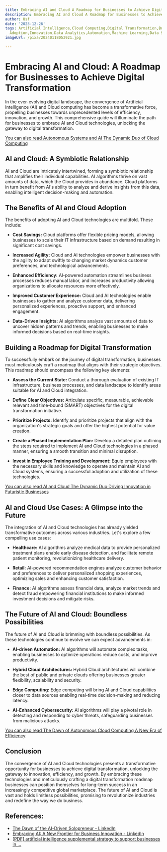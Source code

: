 ```yaml
---
title: Embracing AI and Cloud A Roadmap for Businesses to Achieve Digital Transformation
description: Embracing AI and Cloud A Roadmap for Businesses to Achieve Digital Transformation
author: Usf
date: '2023-12-26'
tags: Artificial Intelligence,Cloud Computing,Digital Transformation,Business Strategy,Technology
  Adoption,Innovation,Data Analytics,Automation,Machine Learning,Data Security
imageUrl: /pixa/20240118053921.jpg

---
```

#  Embracing AI and Cloud: A Roadmap for Businesses to Achieve Digital Transformation

In the ever-evolving digital landscape, the convergence of Artificial Intelligence (AI) and Cloud computing has become a transformative force, propelling  businesses towards unprecedented levels of efficiency, innovation,  and growth. This comprehensive  guide  will illuminate the path for businesses  to embrace AI  and Cloud technologies, unlocking the gateway to digital transformation.

[You can also  read Autonomous  Systems and AI The Dynamic Duo of Cloud Computing](Autonomous%20Systems%20and%20AI%20The%20Dynamic%20Duo%20of%20Cloud%20Computing)


##  AI  and Cloud: A Symbiotic  Relationship

AI and Cloud are intricately intertwined, forming a symbiotic relationship that amplifies their individual capabilities.  AI algorithms thrive on vast  amounts of data, which the Cloud provides in abundance. Cloud platforms in turn benefit from  AI's ability to analyze and derive  insights from this data, enabling intelligent decision-making and automation.

## The Benefits of AI and Cloud Adoption

The benefits of adopting AI and Cloud technologies are multifold. These  include:

- **Cost Savings:** Cloud platforms offer flexible pricing models, allowing businesses to scale  their IT infrastructure based on demand resulting  in significant cost savings.

- **Increased Agility:** Cloud and AI  technologies empower businesses with the agility to adapt swiftly  to changing market dynamics customer preferences, and technological advancements.

- **Enhanced Efficiency:** AI-powered  automation  streamlines business processes  reduces manual labor, and  increases productivity allowing organizations to allocate resources more effectively.

- **Improved Customer Experience:** Cloud and AI technologies enable businesses to gather and analyze customer data, delivering personalized  experiences, proactive support, and enhanced engagement.

- **Data-Driven Insights:** AI algorithms analyze vast amounts of data to  uncover hidden patterns and trends, enabling businesses to make informed decisions based on real-time insights.

## Building a Roadmap for Digital Transformation

To successfully embark on the journey of digital transformation,  businesses must meticulously craft a roadmap that aligns with their  strategic objectives. This roadmap should encompass the following  key elements:

- **Assess the Current State:** Conduct a thorough evaluation of  existing IT infrastructure, business processes, and data  landscape to identify areas  suitable for AI and  Cloud  integration.

- **Define Clear Objectives:** Articulate specific, measurable, achievable relevant and time-bound (SMART) objectives for the digital transformation initiative.

- **Prioritize Projects:** Identify and prioritize projects that  align with the organization's strategic goals and offer  the  highest potential for value creation.

- **Create a Phased Implementation Plan:** Develop a detailed plan outlining the steps required to implement AI and Cloud technologies  in a  phased manner, ensuring a smooth transition and minimal disruption.

- **Invest in Employee Training and Development:** Equip employees  with the necessary skills and knowledge to operate  and  maintain AI and Cloud systems, ensuring a successful adoption and utilization  of these technologies.

[You can also read AI and Cloud  The Dynamic  Duo Driving Innovation in Futuristic Businesses](AI%20and%20Cloud%20The%20Dynamic%20Duo%20Driving%20Innovation%20in%20Futuristic%20Businesses)


## AI and  Cloud Use Cases: A Glimpse into  the Future

The  integration  of AI and Cloud technologies has already yielded transformative outcomes across  various industries. Let's explore a few compelling use cases:

- **Healthcare:** AI algorithms  analyze  medical data to provide personalized treatment plans enable early disease detection, and facilitate  remote patient monitoring, revolutionizing healthcare delivery.

-  **Retail:** AI-powered recommendation engines analyze customer behavior and preferences to deliver personalized shopping experiences, optimizing sales and enhancing customer satisfaction.

- **Finance:** AI algorithms  assess financial data, analyze market trends and detect fraud empowering financial institutions to make informed investment decisions and mitigate risks.

## The Future of AI and Cloud:  Boundless Possibilities

The future of  AI and Cloud  is brimming with boundless possibilities. As these technologies continue to evolve we can  expect advancements in:

- **AI-driven Automation:** AI algorithms will automate complex tasks, enabling businesses to optimize operations reduce  costs, and improve productivity.

-  **Hybrid Cloud Architectures:** Hybrid Cloud architectures will combine the best of public and private clouds  offering businesses greater flexibility, scalability and security.

- **Edge Computing:** Edge computing will bring AI and  Cloud capabilities closer to data sources enabling real-time  decision-making and reducing latency.

- **AI-Enhanced Cybersecurity:** AI algorithms will  play a pivotal role in detecting and responding to cyber threats, safeguarding businesses  from malicious attacks.

[You can also read The  Dawn of Autonomous Cloud Computing A New Era of Efficiency](The%20Dawn%20of%20Autonomous%20Cloud%20Computing%20A%20New%20Era%20of%20Efficiency)


## Conclusion

The convergence of AI and Cloud technologies presents a  transformative opportunity  for businesses to achieve digital transformation, unlocking the gateway to innovation, efficiency, and growth. By embracing these technologies  and meticulously crafting a digital transformation roadmap businesses can position themselves for long-term success in an increasingly competitive global marketplace. The future of AI and Cloud is vast  and holds limitless possibilities, promising to revolutionize industries and redefine the way we do business.

## References:
- [The Dawn of the AI-Driven Solopreneur - LinkedIn](https://www.linkedin.com/pulse/dawn-ai-driven-solopreneur-luke-brocks)
- [Embracing AI: A New Frontier for Business Innovation - LinkedIn](https://www.linkedin.com/pulse/embracing-ai-new-frontier-business-innovation-district-analyst-1velc?trk=article-ssr-frontend-pulse_more-articles_related-content-card)
- [[PDF] artificial intelligence supplemental strategy to support businesses in ...](https://oklahoma.gov/content/dam/ok/en/omes/documents/SupplementalAIStrategyforBusinessinOK.pdf)
